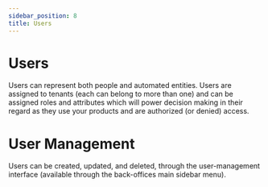 ```yaml
---
sidebar_position: 8
title: Users
---
```


# Users

Users can represent both people and automated entities.
Users are assigned to tenants (each can belong to more than one) and can be assigned roles and attributes which will power decision making in their regard as they use your products and are authorized (or denied) access.

# User Management

Users can be created, updated, and deleted, through the user-management interface (available through the back-offices main sidebar menu).
